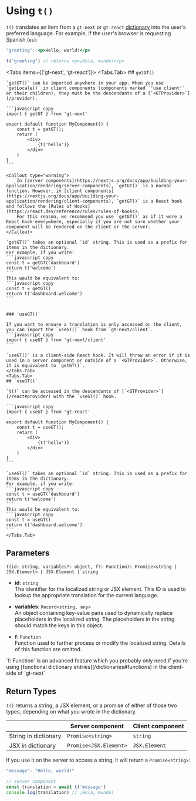 
# Using `t()`

`t()` translates an item from a `gt-next` or `gt-react` [dictionary](/dictionaries) into the user's preferred language.
For example, if the user's browser is requesting Spanish (`es`):

```jsx
"greeting": <p>Hello, world!</p>
```

```js
t("greeting") // returns <p>¡Hola, mundo!</p>
```

<Tabs items={['gt-next', 'gt-react']}>
<Tabs.Tab>
    ## `getGT()`

    `getGT()` can be imported anywhere in your app. When you use `getLocale()` in client components (components marked `'use client'` or their children), they must be the descendants of a [`<GTProvider>`](/provider).

    ```javascript copy
    import { getGT } from 'gt-next'

    export default function MyComponent() {
        const t = getGT();
        return (
            <div>
                {t('hello')}
            </div>
        )
    }
    ```

    <Callout type="warning">
        In [server components](https://nextjs.org/docs/app/building-your-application/rendering/server-components), `getGT()` is a normal function. However, in [client components](https://nextjs.org/docs/app/building-your-application/rendering/client-components), `getGT()` is a React hook and follows the [Rules of Hooks](https://react.dev/reference/rules/rules-of-hooks). 
        For this reason, we recommend you use `getGT()` as if it were a React hook everywhere, especially if you are not sure whether your component will be rendered on the client or the server.
    </Callout>

    `getGT()` takes an optional `id` string. This is used as a prefix for items in the dictionary.
    For example, if you write:
    ```javascript copy
    const t = getGT('dashboard')
    return t('welcome')
    ```
    This would be equivalent to:
    ```javascript copy
    const t = getGT()
    return t('dashboard.welcome')
    ```
    

    ### `useGT()`

    If you want to ensure a translation is only accessed on the client, you can import the `useGT()` hook from `gt-next/client`.
    ```javascript copy
    import { useGT } from 'gt-next/client'
    ```

    `useGT()` is a client-side React hook. It will throw an error if it is used in a server component or outside of a `<GTProvider>`. Otherwise, it is equivalent to `getGT()`. 
    </Tabs.Tab>
    <Tabs.Tab>
    ## `useGT()`

    `t()` can be accessed in the descendants of [`<GTProvider>`](/react#provider) with the `useGT()` hook.

    ```javascript copy
    import { useGT } from 'gt-react'

    export default function MyComponent() {
        const t = useGT();
        return (
            <div>
                {t('hello')}
            </div>
        )
    }
    ```

    `useGT()` takes an optional `id` string. This is used as a prefix for items in the dictionary.
    For example, if you write:
    ```javascript copy
    const t = useGT('dashboard')
    return t('welcome')
    ```
    This would be equivalent to:
    ```javascript copy
    const t = useGT()
    return t('dashboard.welcome')
    ```
    </Tabs.Tab>
</Tabs>

## Parameters

`t(id: string, variables?: object, f?: Function): Promise<string | JSX.Element> | JSX.Element | string`

- **id**: `string`  
  The identifier for the localized string or JSX element. This ID is used to lookup the appropriate translation for the current language.

- **variables**: `Record<string, any>`  
  An object containing key-value pairs used to dynamically replace placeholders in the localized string. The placeholders in the string should match the keys in this object.

- **f**: `Function`  
  Function used to further process or modify the localized string. Details of this function are omitted.

<Callout type="warning">
    `f: Function` is an advanced feature which you probably only need if you're using [functional dictionary entries](/dictionaries#functions) in the client-side of `gt-next`
</Callout>

## Return Types

`t()` returns a string, a JSX element, or a promise of either of those two types, depending on what you wrote in the dictionary. 

|          | Server component      | Client component      |
|----------|--------------|--------------|
| String in dictionary  | `Promise<string>` | `string` |
| JSX in dictionary   | `Promise<JSX.Element>` | `JSX.Element` |

If you use it on the server to access a string, it will return a `Promise<string>`:

```js
"message": "Hello, world!"
```

```js copy
// server component
const translation = await t('message')
console.log(translation) // ¡Hola, mundo!
```